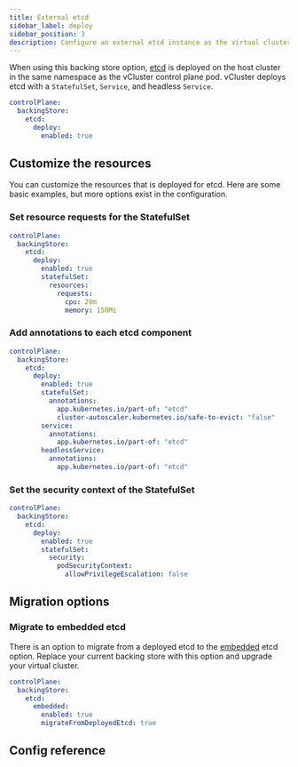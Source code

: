 ```yaml
---
title: External etcd
sidebar_label: deploy
sidebar_position: 3
description: Configure an external etcd instance as the virtual cluster's backing store.
---
```





When using this backing store option, [etcd](https://etcd.io/) is deployed on the host cluster in the same namespace as the vCluster control plane pod. vCluster deploys etcd with a `StatefulSet`, `Service`, and headless `Service`.

```yaml
controlPlane:
  backingStore:
    etcd:
      deploy:
        enabled: true
```

## Customize the resources

You can customize the resources that is deployed for etcd. Here are some basic examples, but more options exist in the configuration.

### Set resource requests for the StatefulSet

```yaml
controlPlane:
  backingStore:
    etcd:
      deploy:
        enabled: true
        statefulSet:
          resources:
            requests:
              cpu: 20m
              memory: 150Mi
```

### Add annotations to each etcd component

```yaml
controlPlane:
  backingStore:
    etcd:
      deploy:
        enabled: true
        statefulSet:
          annotations:
            app.kubernetes.io/part-of: "etcd"
            cluster-autoscaler.kubernetes.io/safe-to-evict: "false"
        service:
          annotations:
            app.kubernetes.io/part-of: "etcd"
        headlessService:
          annotations:
            app.kubernetes.io/part-of: "etcd"
```

### Set the security context of the StatefulSet

```yaml
controlPlane:
  backingStore:
    etcd:
      deploy:
        enabled: true
        statefulSet:
          security:
            podSecurityContext:
              allowPrivilegeEscalation: false
```

## Migration options

### Migrate to embedded etcd

<ProAdmonition />

There is an option to migrate from a deployed etcd to the [embedded](../embedded) etcd option. Replace your current backing store with this option and upgrade your virtual cluster.

```yaml
controlPlane:
  backingStore:
    etcd:
      embedded:
        enabled: true 
        migrateFromDeployedEtcd: true 
```

## Config reference

<ConfigReference/>

